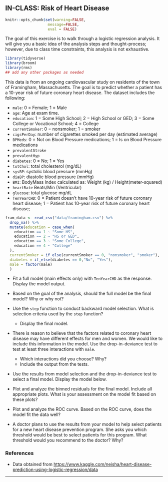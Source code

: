 ## IN-CLASS: Risk of Heart Disease

```r
knitr::opts_chunk$set(warning=FALSE,
                   message=FALSE,
                   eval = FALSE)
```

The goal of this exercise is to walk through a logistic regression analysis. It will give you a basic idea of the analysis steps and thought-process; however, due to class time constraints, this analysis is not exhaustive.

```r
library(tidyverse)
library(broom)
library(rms)
## add any other packages as needed 
```

This data is from an ongoing cardiovascular study on residents of the town of Framingham, Massachusetts. The goal is to predict whether a patient has a 10-year risk of future coronary heart disease. The dataset includes the following: 

- `male`: 0 = Female; 1 = Male
- `age`: Age at exam time.
- `education`: 1 = Some High School; 2 = High School or GED; 3 = Some College or Vocational School; 4 = College
- `currentSmoker`: 0 = nonsmoker; 1 = smoker
- `cigsPerDay`: number of cigarettes smoked per day (estimated average)
- `BPMeds`: 0 = Not on Blood Pressure medications; 1 = Is on Blood Pressure medications
- `prevalentStroke`
- `prevalentHyp`
- `diabetes`: 0 = No; 1 = Yes
- `totChol`: total cholesterol (mg/dL)
- `sysBP`: systolic blood pressure (mmHg)
- `diaBP`: diastolic blood pressure (mmHg)
- `BMI`: BodyMass Index calculated as: Weight (kg) / Height(meter-squared)
- `heartRate` Beats/Min (Ventricular)
- `glucose`: total glucose mg/dL
- `TenYearCHD`: 0 = Patient doesn't have 10-year risk of future coronary heart disease; 1 = Patient has 10-year risk of future coronary heart disease;


```r
fram_data <- read_csv("data/framingham.csv") %>%
  drop_na() %>%
  mutate(education = case_when(
    education == 1 ~ "Some HS", 
    education == 2 ~ "HS or GED", 
    education == 3 ~ "Some College", 
    education == 4 ~ "College"
  ),
  currentSmoker = if_else(currentSmoker == 0, "nonsmoker", "smoker"),
  diabetes = if_else(diabetes == 0,"No", "Yes"),
  male = factor(male)
  )
```

- Fit a full model (main effects only) with `TenYearCHD` as the response. Display the model output. 

- Based on the goal of the analysis, should the full model be the final model? Why or why not? 

- Use the `step` function to conduct backward model selection. What is selection criteria used by the `step` function? 
    - Display the final model.

- There is reason to believe that the factors related to coronary heart disease may have different effects for men and women. We would like to include this information in the model. Use the drop-in-deviance test to test at least three interactions with `male`. 
    - Which interactions did you choose? Why?
    - Include the output from the tests. 
    
- Use the results from model selection and the drop-in-deviance test to select a final model. Display the model below. 

- Plot and analyze the binned residuals for the final model. Include all appropriate plots. What is your assessment on the model fit based on these plots? 

- Plot and analyze the ROC curve. Based on the ROC curve, does the model fit the data well? 

- A doctor plans to use the results from your model to help select patients for a new heart disease prevention program. She asks you which threshold would be best to select patients for this program. What threshold would you recommend to the doctor? Why?
    

### References

- Data obtained from [https://www.kaggle.com/neisha/heart-disease-prediction-using-logistic-regression/data](https://www.kaggle.com/neisha/heart-disease-prediction-using-logistic-regression/data)

***